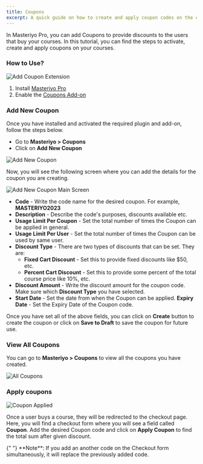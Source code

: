 ```yaml
---
title: Coupons
excerpt: A quick guide on how to create and apply coupon codes on the courses.
---
```


In Masteriyo Pro, you can add Coupons to provide discounts to the users that buy your courses. In this tutorial, you can find the steps to activate, create and apply coupons on your courses.

### How to Use?

![Add Coupon Extension](https://user-images.githubusercontent.com/75772539/222650943-38431bd8-28ec-4fbe-a10a-28f3acd5877f.png)

1. Install [Masteriyo Pro](https://docs.masteriyo.com/getting-started/activate-masteriyo-addons)
2. Enable the [Coupons Add-on](https://docs.masteriyo.com/getting-started/activate-masteriyo-addons)

### Add New Coupon

Once you have installed and activated the required plugin and add-on, follow the steps below.

- Go to **Masteriyo > Coupons**
- Click on **Add New Coupon**

![Add New Coupon](https://user-images.githubusercontent.com/75772539/222650953-e6100938-2c0d-463b-8136-6e6d9e523224.png)

Now, you will see the following screen where you can add the details for the coupon you are creating.

![Add New Coupon Main Screen](https://user-images.githubusercontent.com/75772539/222650950-1e3593fd-bc17-4447-9edc-92235c18698f.png)

- **Code** - Write the code name for the desired coupon. For example, **MASTERIYO2023**
- **Description** - Describe the code's purposes, discounts available etc.
- **Usage Limit Per Coupon** - Set the total number of times the Coupon can be applied in general.
- **Usage Limit Per User** - Set the total number of times the Coupon can be used by same user.
- **Discount Type** - There are two types of discounts that can be set. They are:
  - **Fixed Cart Discount** - Set this to provide fixed discounts like $50, etc.
  - **Percent Cart Discount** - Set this to provide some percent of the total course price like 10%, etc.
- **Discount Amount** - Write the discount amount for the coupon code. Make sure which **Discount Type** you have selected.
- **Start Date** - Set the date from when the Coupon can be applied.
  **Expiry Date** - Set the Expiry Date of the Coupon code.

Once you have set all of the above fields, you can click on **Create** button to create the coupon or click on **Save to Draft** to save the coupon for future use.

### View All Coupons

You can go to **Masteriyo > Coupons** to view all the coupons you have created.

![All Coupons](https://user-images.githubusercontent.com/75772539/222650958-5f6f4a3d-1688-46fe-96fe-68307b0acfe8.png)

### Apply coupons

![Coupon Applied](https://user-images.githubusercontent.com/75772539/222650963-4da6a9ce-9c39-4fda-b3ff-f880fc5dcb21.gif)

Once a user buys a course, they will be redirected to the checkout page. Here, you will find a checkout form where you will see a field called **Coupon**. Add the desired Coupon code and click on **Apply Coupon** to find the total sum after given discount.

<Callout>
  {" "} 
  **Note**: If you add an another code on the Checkout form simultaneously, it
  will replace the previously added code.
</Callout>
